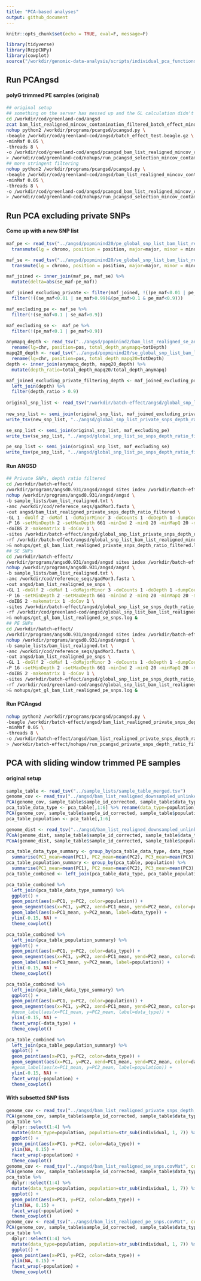 ```yaml
---
title: "PCA-based analyses"
output: github_document
---
```


```r
knitr::opts_chunk$set(echo = TRUE, eval=F, message=F)
```

```r
library(tidyverse)
library(RcppCNPy)
library(cowplot)
source("/workdir/genomic-data-analysis/scripts/individual_pca_functions.R")
```

## Run PCAngsd

#### polyG trimmed PE samples (original)

```bash
## original setup
## something on the server has messed up and the GL calculation didn't finish but was really close, so I will just use this result for now
cd /workdir/cod/greenland-cod/angsd
zcat bam_list_realigned_mincov_contamination_filtered_batch_effect_mindp2_maxdp661_minind2_minq20.beagle.gz | head -n 844341 | gzip > batch_effect_test.beagle.gz
nohup python2 /workdir/programs/pcangsd/pcangsd.py \
-beagle /workdir/cod/greenland-cod/angsd/batch_effect_test.beagle.gz \
-minMaf 0.05 \
-threads 8 \
-o /workdir/cod/greenland-cod/angsd/pcangsd_bam_list_realigned_mincov_contamination_filtered_batch_effect_mindp2_maxdp661_minind2_minq20_minmaf5 \
> /workdir/cod/greenland-cod/nohups/run_pcangsd_selection_mincov_contamination_filtered_batch_effect.nohup &
## more stringent filtering
nohup python2 /workdir/programs/pcangsd/pcangsd.py \
-beagle /workdir/cod/greenland-cod/angsd/bam_list_realigned_mincov_contamination_filtered_batch_effect_mindp2_maxdp661_minind2_stringent_filter.beagle.gz \
-minMaf 0.05 \
-threads 8 \
-o /workdir/cod/greenland-cod/angsd/pcangsd_bam_list_realigned_mincov_contamination_filtered_batch_effect_mindp2_maxdp661_minind2_stringent_filter_minmaf5 \
> /workdir/cod/greenland-cod/nohups/run_pcangsd_selection_mincov_contamination_filtered_batch_effect_stringent_filter.nohup &
```

## Run PCA excluding private SNPs

#### Come up with a new SNP list

```r
maf_pe <- read_tsv("../angsd/popminind20/pe_global_snp_list_bam_list_realigned_mindp46_maxdp184_minind20_minq20_downsampled_unlinked_popminind20.mafs.gz") %>%
  transmute(lg = chromo, position = position, major=major, minor = minor, pe_maf = knownEM, pe_nind=nInd)

maf_se <- read_tsv("../angsd/popminind20/se_global_snp_list_bam_list_realigned_mindp46_maxdp184_minind20_minq20_downsampled_unlinked_popminind20.mafs.gz") %>%
  transmute(lg = chromo, position = position, major=major, minor = minor, se_maf = knownEM, se_nind=nInd)

maf_joined <- inner_join(maf_pe, maf_se) %>% 
  mutate(delta=abs(se_maf-pe_maf))

maf_joined_excluding_private <- filter(maf_joined, !((pe_maf<0.01 | pe_maf>0.99)&(se_maf>0.1 & se_maf<0.9))) %>%
  filter(!((se_maf<0.01 | se_maf>0.99)&(pe_maf>0.1 & pe_maf<0.9)))

maf_excluding_pe <- maf_se %>%
  filter(!(se_maf<0.1 | se_maf>0.9))

maf_excluding_se <-  maf_pe %>%
  filter(!(pe_maf<0.1 | pe_maf>0.9))

anymapq_depth <- read_tsv("../angsd/popminind2/bam_list_realigned_se_anymapq.pos.gz") %>%
  rename(lg=chr, position=pos, total_depth_anymapq=totDepth)
mapq20_depth <- read_tsv("../angsd/popminind20/se_global_snp_list_bam_list_realigned_mindp46_maxdp184_minind20_minq20_downsampled_unlinked_popminind20.pos.gz") %>%
  rename(lg=chr, position=pos, total_depth_mapq20=totDepth)
depth <- inner_join(anymapq_depth, mapq20_depth) %>%
  mutate(depth_ratio=total_depth_mapq20/total_depth_anymapq)

maf_joined_excluding_private_filtering_depth <- maf_joined_excluding_private %>%
  left_join(depth) %>%
  filter(depth_ratio > 0.9)
  
original_snp_list <- read_tsv("/workdir/batch-effect/angsd/global_snp_list_bam_list_realigned_mindp46_maxdp184_minind20_minq20_downsampled_unlinked.txt", col_names = c("lg", "position", "major", "minor")) 
  
new_snp_list <- semi_join(original_snp_list, maf_joined_excluding_private_filtering_depth)
write_tsv(new_snp_list, "../angsd/global_snp_list_private_snps_depth_ratio_filtered.txt", col_names = F)

se_snp_list <- semi_join(original_snp_list, maf_excluding_pe)
write_tsv(se_snp_list, "../angsd/global_snp_list_se_snps_depth_ratio_filtered.txt", col_names = F)

pe_snp_list <- semi_join(original_snp_list, maf_excluding_se)
write_tsv(pe_snp_list, "../angsd/global_snp_list_pe_snps_depth_ratio_filtered.txt", col_names = F)

```

#### Run ANGSD

```bash
## Private SNPs, depth ratio filtered
cd /workdir/batch-effect/
/workdir/programs/angsd0.931/angsd/angsd sites index /workdir/batch-effect/angsd/global_snp_list_private_snps_depth_ratio_filtered.txt
nohup /workdir/programs/angsd0.931/angsd/angsd \
-b sample_lists/bam_list_realigned.txt \
-anc /workdir/cod/reference_seqs/gadMor3.fasta \
-out angsd/bam_list_realigned_private_snps_depth_ratio_filtered \
-GL 1 -doGlf 2 -doMaf 1 -doMajorMinor 3 -doCounts 1 -doDepth 1 -dumpCounts 1 \
-P 16 -setMinDepth 2 -setMaxDepth 661 -minInd 2 -minQ 20 -minMapQ 20 -minMaf 0.05 \
-doIBS 2 -makematrix 1 -doCov 1 \
-sites /workdir/batch-effect/angsd/global_snp_list_private_snps_depth_ratio_filtered.txt \
-rf /workdir/batch-effect/angsd/global_snp_list_bam_list_realigned_mindp46_maxdp184_minind20_minq20_downsampled_unlinked.chrs \
>& nohups/get_gl_bam_list_realigned_private_snps_depth_ratio_filtered.log &
## SE SNPs
cd /workdir/batch-effect/
/workdir/programs/angsd0.931/angsd/angsd sites index /workdir/batch-effect/angsd/global_snp_list_se_snps_depth_ratio_filtered.txt
nohup /workdir/programs/angsd0.931/angsd/angsd \
-b sample_lists/bam_list_realigned.txt \
-anc /workdir/cod/reference_seqs/gadMor3.fasta \
-out angsd/bam_list_realigned_se_snps \
-GL 1 -doGlf 2 -doMaf 1 -doMajorMinor 3 -doCounts 1 -doDepth 1 -dumpCounts 1 \
-P 16 -setMinDepth 2 -setMaxDepth 661 -minInd 2 -minQ 20 -minMapQ 20 -minMaf 0.05 \
-doIBS 2 -makematrix 1 -doCov 1 \
-sites /workdir/batch-effect/angsd/global_snp_list_se_snps_depth_ratio_filtered.txt \
-rf /workdir/cod/greenland-cod/angsd/global_snp_list_bam_list_realigned_mincov_contamination_filtered_mindp151_maxdp661_minind102_minq20_downsampled_unlinked.chrs \
>& nohups/get_gl_bam_list_realigned_se_snps.log &
## PE SNPs
cd /workdir/batch-effect/
/workdir/programs/angsd0.931/angsd/angsd sites index /workdir/batch-effect/angsd/global_snp_list_pe_snps_depth_ratio_filtered.txt
nohup /workdir/programs/angsd0.931/angsd/angsd \
-b sample_lists/bam_list_realigned.txt \
-anc /workdir/cod/reference_seqs/gadMor3.fasta \
-out angsd/bam_list_realigned_pe_snps \
-GL 1 -doGlf 2 -doMaf 1 -doMajorMinor 3 -doCounts 1 -doDepth 1 -dumpCounts 1 \
-P 16 -setMinDepth 2 -setMaxDepth 661 -minInd 2 -minQ 20 -minMapQ 20 -minMaf 0.05 \
-doIBS 2 -makematrix 1 -doCov 1 \
-sites /workdir/batch-effect/angsd/global_snp_list_pe_snps_depth_ratio_filtered.txt \
-rf /workdir/cod/greenland-cod/angsd/global_snp_list_bam_list_realigned_mincov_contamination_filtered_mindp151_maxdp661_minind102_minq20_downsampled_unlinked.chrs \
>& nohups/get_gl_bam_list_realigned_pe_snps.log &

```

#### Run PCAngsd

```bash
nohup python2 /workdir/programs/pcangsd/pcangsd.py \
-beagle /workdir/batch-effect/angsd/bam_list_realigned_private_snps_depth_ratio_filtered.beagle.gz \
-minMaf 0.05 \
-threads 8 \
-o /workdir/batch-effect/angsd/bam_list_realigned_private_snps_depth_ratio_filtered_pcangsd \
> /workdir/batch-effect/nohups/run_pcangsd_private_snps_depth_ratio_filtered.nohup &
```


## PCA with sliding window trimmed PE samples

#### original setup

```r
sample_table <- read_tsv("../sample_lists/sample_table_merged.tsv")
genome_cov <- read_tsv("../angsd/bam_list_realigned_downsampled_unlinked.covMat", col_names = F)[1:163,]
PCA(genome_cov, sample_table$sample_id_corrected, sample_table$data_type, 1, 2, show.ellipse = F, show.line = T)
pca_table_data_type <- pca_table[,1:6] %>% rename(data_type=population)
PCA(genome_cov, sample_table$sample_id_corrected, sample_table$population, 1, 2, show.ellipse = F, show.line = T)
pca_table_population <- pca_table[,1:6]

genome_dist <- read_tsv("../angsd/bam_list_realigned_downsampled_unlinked.ibsMat", col_names = F)[1:163,]
PCoA(genome_dist, sample_table$sample_id_corrected, sample_table$data_type, 10, 1, 2, show.ellipse = F, show.line = T)
PCoA(genome_dist, sample_table$sample_id_corrected, sample_table$population, 10, 1, 2, show.ellipse = F, show.line = T)

pca_table_data_type_summary <- group_by(pca_table_data_type, data_type) %>%
  summarise(PC1_mean=mean(PC1), PC2_mean=mean(PC2), PC3_mean=mean(PC3), PC4_mean=mean(PC4))
pca_table_population_summary <- group_by(pca_table, population) %>%
  summarise(PC1_mean=mean(PC1), PC2_mean=mean(PC2), PC3_mean=mean(PC3), PC4_mean=mean(PC4))
pca_table_combined <- left_join(pca_table_data_type, pca_table_population)

pca_table_combined %>%
  left_join(pca_table_data_type_summary) %>%
  ggplot() +
  geom_point(aes(x=PC1, y=PC2, color=population)) +
  geom_segment(aes(x=PC1, y=PC2, xend=PC1_mean, yend=PC2_mean, color=population), size = 0.1) +
  geom_label(aes(x=PC1_mean, y=PC2_mean, label=data_type)) +
  ylim(-0.15, NA) +
  theme_cowplot()

pca_table_combined %>%
  left_join(pca_table_population_summary) %>%
  ggplot() +
  geom_point(aes(x=PC1, y=PC2, color=data_type)) +
  geom_segment(aes(x=PC1, y=PC2, xend=PC1_mean, yend=PC2_mean, color=data_type), size = 0.1) +
  geom_label(aes(x=PC1_mean, y=PC2_mean, label=population)) +
  ylim(-0.15, NA) +
  theme_cowplot()

pca_table_combined %>%
  left_join(pca_table_data_type_summary) %>%
  ggplot() +
  geom_point(aes(x=PC1, y=PC2, color=population)) +
  geom_segment(aes(x=PC1, y=PC2, xend=PC1_mean, yend=PC2_mean, color=population), size = 0.1) +
  #geom_label(aes(x=PC1_mean, y=PC2_mean, label=data_type)) +
  ylim(-0.15, NA) +
  facet_wrap(~data_type) +
  theme_cowplot()

pca_table_combined %>%
  left_join(pca_table_population_summary) %>%
  ggplot() +
  geom_point(aes(x=PC1, y=PC2, color=data_type)) +
  geom_segment(aes(x=PC1, y=PC2, xend=PC1_mean, yend=PC2_mean, color=data_type), size = 0.1) +
  #geom_label(aes(x=PC1_mean, y=PC2_mean, label=population)) +
  ylim(-0.15, NA) +
  facet_wrap(~population) +
  theme_cowplot()
```


#### With subsetted SNP lists

```r
genome_cov <- read_tsv("../angsd/bam_list_realigned_private_snps_depth_ratio_filtered.covMat", col_names = F)[1:163,]
PCA(genome_cov, sample_table$sample_id_corrected, sample_table$data_type, 1, 2, show.ellipse = F, show.line = T)
pca_table %>%
  dplyr::select(1:4) %>%
  mutate(data_type=population, population=str_sub(individual, 1, 7)) %>%
  ggplot() +
  geom_point(aes(x=PC1, y=PC2, color=data_type)) +
  ylim(NA, 0.15) +
  facet_wrap(~population) +
  theme_cowplot()
genome_cov <- read_tsv("../angsd/bam_list_realigned_se_snps.covMat", col_names = F)[1:163,]
PCA(genome_cov, sample_table$sample_id_corrected, sample_table$data_type, 1, 2, show.ellipse = F, show.line = T)
pca_table %>%
  dplyr::select(1:4) %>%
  mutate(data_type=population, population=str_sub(individual, 1, 7)) %>%
  ggplot() +
  geom_point(aes(x=PC1, y=PC2, color=data_type)) +
  ylim(NA, 0.15) +
  facet_wrap(~population) +
  theme_cowplot()
genome_cov <- read_tsv("../angsd/bam_list_realigned_pe_snps.covMat", col_names = F)[1:163,]
PCA(genome_cov, sample_table$sample_id_corrected, sample_table$data_type, 1, 2, show.ellipse = F, show.line = T)
pca_table %>%
  dplyr::select(1:4) %>%
  mutate(data_type=population, population=str_sub(individual, 1, 7)) %>%
  ggplot() +
  geom_point(aes(x=PC1, y=PC2, color=data_type)) +
  ylim(NA, 0.15) +
  facet_wrap(~population) +
  theme_cowplot()

```


